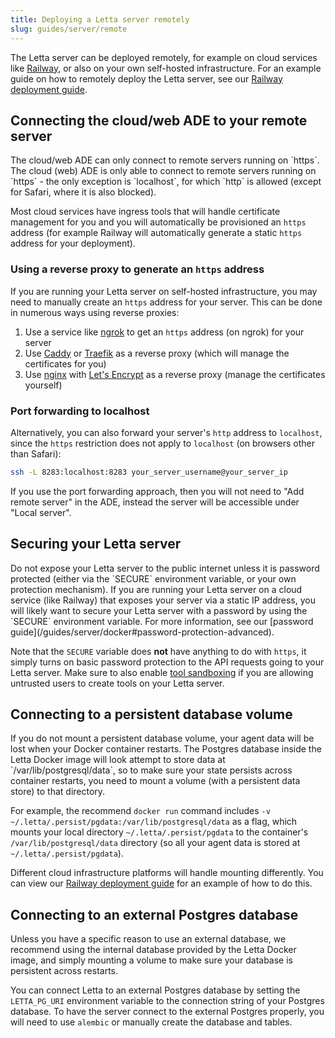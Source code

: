 ```yaml
---
title: Deploying a Letta server remotely
slug: guides/server/remote
---
```


The Letta server can be deployed remotely, for example on cloud services like [Railway](https://railway.com/), or also on your own self-hosted infrastructure.
For an example guide on how to remotely deploy the Letta server, see our [Railway deployment guide](/guides/server/railway).

## Connecting the cloud/web ADE to your remote server
<Warning>
The cloud/web ADE can only connect to remote servers running on `https`.
</Warning>
The cloud (web) ADE is only able to connect to remote servers running on `https` - the only exception is `localhost`, for which `http` is allowed (except for Safari, where it is also blocked).

Most cloud services have ingress tools that will handle certificate management for you and you will automatically be provisioned an `https` address (for example Railway will automatically generate a static `https` address for your deployment).

### Using a reverse proxy to generate an `https` address
If you are running your Letta server on self-hosted infrastructure, you may need to manually create an `https` address for your server.
This can be done in numerous ways using reverse proxies:

1. Use a service like [ngrok](https://ngrok.com/) to get an `https` address (on ngrok) for your server
2. Use [Caddy](https://github.com/caddyserver/caddy) or [Traefik](https://github.com/traefik/traefik) as a reverse proxy (which will manage the certificates for you)
3. Use [nginx](https://nginx.org/) with [Let's Encrypt](https://letsencrypt.org/) as a reverse proxy (manage the certificates yourself)

### Port forwarding to localhost
Alternatively, you can also forward your server's `http` address to `localhost`, since the `https` restriction does not apply to `localhost` (on browsers other than Safari):
```sh
ssh -L 8283:localhost:8283 your_server_username@your_server_ip
```

If you use the port forwarding approach, then you will not need to "Add remote server" in the ADE, instead the server will be accessible under "Local server".

## Securing your Letta server
<Warning>
Do not expose your Letta server to the public internet unless it is password protected (either via the `SECURE` environment variable, or your own protection mechanism).
</Warning>
If you are running your Letta server on a cloud service (like Railway) that exposes your server via a static IP address, you will likely want to secure your Letta server with a password by using the `SECURE` environment variable.
For more information, see our [password guide](/guides/server/docker#password-protection-advanced).

Note that the `SECURE` variable does **not** have anything to do with `https`, it simply turns on basic password protection to the API requests going to your Letta server. Make sure to also enable [tool sandboxing](/guides/selfhosting#tool-sandboxing) if you are allowing untrusted users to create tools on your Letta server.

## Connecting to a persistent database volume
<Warning>
If you do not mount a persistent database volume, your agent data will be lost when your Docker container restarts.
</Warning>
The Postgres database inside the Letta Docker image will look attempt to store data at `/var/lib/postgresql/data`, so to make sure your state persists across container restarts, you need to mount a volume (with a persistent data store) to that directory.

For example, the recommend `docker run` command includes `-v ~/.letta/.persist/pgdata:/var/lib/postgresql/data` as a flag, which mounts your local directory `~/.letta/.persist/pgdata` to the container's `/var/lib/postgresql/data` directory (so all your agent data is stored at `~/.letta/.persist/pgdata`).

Different cloud infrastructure platforms will handle mounting differently. You can view our [Railway deployment guide](/guides/server/railway) for an example of how to do this.

## Connecting to an external Postgres database
<Tip>
Unless you have a specific reason to use an external database, we recommend using the internal database provided by the Letta Docker image, and simply mounting a volume to make sure your database is persistent across restarts.
</Tip>

You can connect Letta to an external Postgres database by setting the `LETTA_PG_URI` environment variable to the connection string of your Postgres database.
To have the server connect to the external Postgres properly, you will need to use `alembic` or manually create the database and tables.
